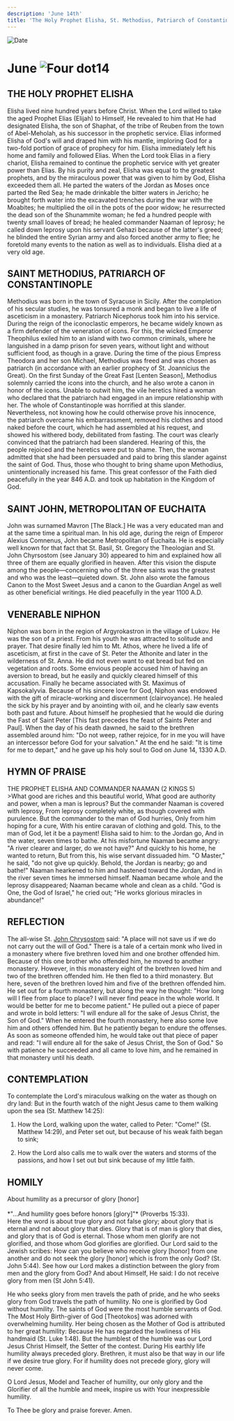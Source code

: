 ```yaml
---
description: 'June 14th'
title: 'The Holy Prophet Elisha, St. Methodius, Patriarch of Constantinople, St. John, Metropolitan of Euchaita'
---
```


<CustomPaginator />
<RunningHead />

<Image src="/title-imprint.png" height={68} width={50} alt="Date" className="title-imprint"/>

# <div id="date">June <Image className="four-dot" src="/four-dot.png" height={15} width={15} alt="Four dot" />14</div>

## THE HOLY PROPHET ELISHA

Elisha lived nine hundred years before Christ. When the Lord willed to take the aged Prophet Elias (Elijah) to Himself, He revealed to him that He had designated Elisha, the son of Shaphat, of the tribe of Reuben from the town of Abel-Meholah, as his successor in the prophetic service. Elias informed Elisha of God's will and draped him with his mantle, imploring God for a two-fold portion of grace of prophecy for him. Elisha immediately left his home and family and followed Elias. When the Lord took Elias in a fiery chariot, Elisha remained to continue the prophetic service with yet greater power than Elias. By his purity and zeal, Elisha was equal to the greatest prophets, and by the miraculous power that was given to him by God, Elisha exceeded them all. He parted the waters of the Jordan as Moses once parted the Red Sea; he made drinkable the bitter waters in Jericho; he brought forth water into the excavated trenches during the war with the Moabites; he multiplied the oil in the pots of the poor widow; he resurrected the dead son of the Shunammite woman; he fed a hundred people with twenty small loaves of bread; he healed commander Naaman of leprosy; he called down leprosy upon his servant Gehazi because of the latter's greed; he blinded the entire Syrian army and also forced another army to flee; he foretold many events to the nation as well as to individuals. Elisha died at a very old age.

## SAINT METHODIUS, PATRIARCH OF CONSTANTINOPLE

Methodius was born in the town of Syracuse in Sicily. After the completion of his secular studies, he was tonsured a monk and began to live a life of asceticism in a monastery. Patriarch Nicephorus took him into his service. During the reign of the iconoclastic emperors, he became widely known as a firm defender of the veneration of icons. For this, the wicked Emperor Theophilus exiled him to an island with two common criminals, where he languished in a damp prison for seven years, without light and without sufficient food, as though in a grave. During the time of the pious Empress Theodora and her son Michael, Methodius was freed and was chosen as patriarch (in accordance with an earlier prophecy of St. Joannicius the Great). On the first Sunday of the Great Fast [Lenten Season], Methodius solemnly carried the icons into the church, and he also wrote a canon in honor of the icons. Unable to outwit him, the vile heretics hired a woman who declared that the patriarch had engaged in an impure relationship with her. The whole of Constantinople was horrified at this slander. Nevertheless, not knowing how he could otherwise prove his innocence, the patriarch overcame his embarrassment, removed his clothes and stood naked before the court, which he had assembled at his request, and showed his withered body, debilitated from fasting. The court was clearly convinced that the patriarch had been slandered. Hearing of this, the people rejoiced and the heretics were put to shame. Then, the woman admitted that she had been persuaded and paid to bring this slander against the saint of God. Thus, those who thought to bring shame upon Methodius, unintentionally increased his fame. This great confessor of the Faith died peacefully in the year 846 A.D. and took up habitation in the Kingdom of God.

## SAINT JOHN, METROPOLITAN OF EUCHAITA

John was surnamed Mavron [The Black.] He was a very educated man and at the same time a spiritual man. In his old age, during the reign of Emperor Alexius Comnenus, John became Metropolitan of Euchaita. He is especially well known for that fact that St. Basil, St. Gregory the Theologian and St. John Chyrsostom (see January 30) appeared to him and explained how all three of them are equally glorified in heaven. After this vision the dispute among the people—concerning who of the three saints was the greatest and who was the least—quieted down. St. John also wrote the famous Canon to the Most Sweet Jesus and a canon to the Guardian Angel as well as other beneficial writings. He died peacefully in the year 1100 A.D.

## VENERABLE NIPHON

Niphon was born in the region of Argyrokastron in the village of Lukov. He was the son of a priest. From his youth he was attracted to solitude and prayer. That desire finally led him to Mt. Athos, where he lived a life of asceticism, at first in the cave of St. Peter the Athonite and later in the wilderness of St. Anna. He did not even want to eat bread but fed on vegetation and roots. Some envious people accused him of having an aversion to bread, but he easily and quickly cleared himself of this accusation. Finally he became associated with St. Maximus of Kapsokalyvia. Because of his sincere love for God, Niphon was endowed with the gift of miracle-working and discernment (clairvoyance). He healed the sick by his prayer and by anointing with oil, and he clearly saw events both past and future. About himself he prophesied that he would die during the Fast of Saint Peter [This fast precedes the feast of Saints Peter and Paul]. When the day of his death dawned, he said to the brethren assembled around him: "Do not weep, rather rejoice, for in me you will have an intercessor before God for your salvation." At the end he said: "It is time for me to depart," and he gave up his holy soul to God on June 14, 1330 A.D.


## HYMN OF PRAISE
<div style={{textAlign:'center', color:'crimson', fontWeight:'bold'}}>
THE PROPHET ELISHA AND COMMANDER NAAMAN (2 KINGS 5)
</div>
>What good are riches and this beautiful world,  
What good are authority and power, when a man is leprous?  
But the commander Naaman is covered with leprosy,  
From leprosy completely white, as though covered with purulence.  
But the commander to the man of God hurries,  
Only from him hoping for a cure,  
With his entire caravan of clothing and gold.  
This, to the man of God, let it be a payment!  
Elisha said to him: to the Jordan go,  
And in the water, seven times to bathe.  
At his misfortune Naaman became angry:  
"A river clearer and larger, do we not have?"  
And quickly to his home, he wanted to return,  
But from this, his wise servant dissuaded him.  
"O Master," he said, "do not give up quickly.  
Behold, the Jordan is nearby; go and bathe!"  
Naaman hearkened to him and hastened toward the Jordan,  
And in the river seven times he immersed himself.  
Naaman became whole and the leprosy disappeared;  
Naaman became whole and clean as a child.  
"God is One, the God of Israel," he cried out;  
"He works glorious miracles in abundance!"  

## REFLECTION

The all-wise St. [John Chrysostom](/november/13th) said: "A place will not save us if we do not carry out the will of God." There is a tale of a certain monk who lived in a monastery where five brethren loved him and one brother offended him. Because of this one brother who offended him, he moved to another monastery. However, in this monastery eight of the brethren loved him and two of the brethren offended him. He then fled to a third monastery. But here, seven of the brethren loved him and five of the brethren offended him. He set out for a fourth monastery, but along the way he thought: "How long will I flee from place to place? I will never find peace in the whole world. It would be better for me to become patient." He pulled out a piece of paper and wrote in bold letters: "I will endure all for the sake of Jesus Christ, the Son of God." When he entered the fourth monastery, here also some love him and others offended him. But he patiently began to endure the offenses. As soon as someone offended him, he would take out that piece of paper and read: "I will endure all for the sake of Jesus Christ, the Son of God." So with patience he succeeded and all came to love him, and he remained in that monastery until his death.

## CONTEMPLATION

To contemplate the Lord's miraculous walking on the water as though on dry land: But in the fourth watch of the night Jesus came to them walking upon the sea (St. Matthew 14:25):

1. How the Lord, walking upon the water, called to Peter: "Come!" (St. Matthew 14:29), and Peter set out, but because of his weak faith began to sink;

2. How the Lord also calls me to walk over the waters and storms of the passions, and how I set out but sink because of my little faith.


## HOMILY
<div style={{textAlign:'center', color:'crimson', fontWeight:'bold'}}>
About humility as a precursor of glory [honor]
</div>
<br />
<div style={{textAlign:'right'}}>
*"…And humility goes before honors [glory]"* (Proverbs 15:33).
</div>
Here the word is about true glory and not false glory; about glory that is eternal and not about glory that dies. Glory that is of man is glory that dies, and glory that is of God is eternal. Those whom men glorify are not glorified, and those whom God glorifies are glorified. Our Lord said to the Jewish scribes: How can you believe who receive glory [honor] from one another and do not seek the glory [honor] which is from the only God? (St. John 5:44). See how our Lord makes a distinction between the glory from men and the glory from God? And about Himself, He said: I do not receive glory from men (St John 5:41).

He who seeks glory from men travels the path of pride, and he who seeks glory from God travels the path of humility. No one is glorified by God without humility. The saints of God were the most humble servants of God. The Most Holy Birth-giver of God [Theotokos] was adorned with overwhelming humility. Her being chosen as the Mother of God is attributed to her great humility: Because He has regarded the lowliness of His handmaid (St. Luke 1:48). But the humblest of the humble was our Lord Jesus Christ Himself, the Setter of the contest. During His earthly life humility always preceded glory. Brethren, it must also be that way in our life if we desire true glory. For if humility does not precede glory, glory will never come.

O Lord Jesus, Model and Teacher of humility, our only glory and the Glorifier of all the humble and meek, inspire us with Your inexpressible humility.

To Thee be glory and praise forever. Amen.